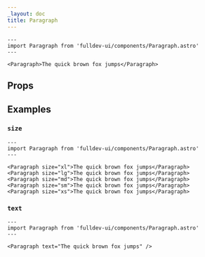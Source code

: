 ```yaml
---
_layout: doc
title: Paragraph
---
```



```astro live
---
import Paragraph from 'fulldev-ui/components/Paragraph.astro'
---

<Paragraph>The quick brown fox jumps</Paragraph>
```

## Props

<Props />

## Examples

### `size`

```astro live
---
import Paragraph from 'fulldev-ui/components/Paragraph.astro'
---

<Paragraph size="xl">The quick brown fox jumps</Paragraph>
<Paragraph size="lg">The quick brown fox jumps</Paragraph>
<Paragraph size="md">The quick brown fox jumps</Paragraph>
<Paragraph size="sm">The quick brown fox jumps</Paragraph>
<Paragraph size="xs">The quick brown fox jumps</Paragraph>
```

### `text`

```astro live
---
import Paragraph from 'fulldev-ui/components/Paragraph.astro'
---

<Paragraph text="The quick brown fox jumps" />
```
